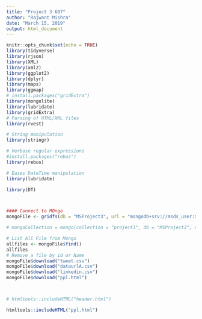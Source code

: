 ```yaml
---
title: "Project 3 607"
author: "Rajwant Mishra"
date: "March 15, 2019"
output: html_document
---
```


```r
knitr::opts_chunk$set(echo = TRUE)
library(tidyverse)
library(rjson)
library(XML)
library(xml2)
library(ggplot2)
library(dplyr)
library(maps)
library(ggmap)
# install.packages("gridExtra")
library(mongolite)
library(lubridate)
library(gridExtra)
# Parsing of HTML/XML files  
library(rvest)    

# String manipulation
library(stringr)   

# Verbose regular expressions
#install.packages("rebus")
library(rebus)     

# Eases DateTime manipulation
library(lubridate)

library(DT)



#### Connect to MOngo
mongoFile <- gridfs(db = "MSProject3", url = "mongodb+srv://msds_user:msds@cluster0-bqyhe.gcp.mongodb.net/", prefix = "fs",options = ssl_options())

# mongoCollection = mongo(collection = "project3", db = "MSProject3", url = "mongodb+srv://msds_user:msds@cluster0-bqyhe.gcp.mongodb.net/") # create connection, database and collection

# List All File from Mongo
allfiles <- mongoFile$find()
allfiles
# Remove a file by id or Name
mongoFile$download("tweet.csv")
mongoFile$download("dataurlA.csv")
mongoFile$download("linkedin.csv")
mongoFile$download("ppl.html")




```



```r
# htmltools::includeHTML("header.html")

htmltools::includeHTML("ppl.html")


```

